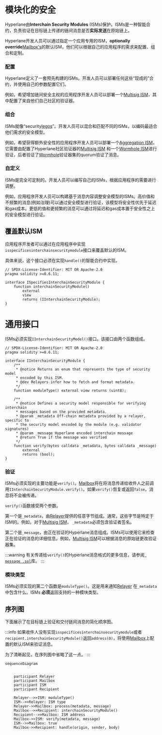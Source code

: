 # 模块化的安全

Hyperlane由**Interchain Security Modules** (ISMs)保护。ISMs是一种智能合约，负责验证在目标链上传递的链间消息是否**实际发送**在原始链上。

Hyperlane开发人员可以通过指定一个应用专用的ISM，**optionally** **override**[Mailbox's](../mailbox.mdx)的默认ISM，他们可以根据自己的应用程序的需求来配置、组合和定制。

### 配置

Hyperlane定义了一套预先构建的ISMs。开发人员可以部署任何这些“现成的”合约，并使用自己的参数配置它们。

例如，希望增加链间安全主权的应用程序开发人员可以部署一个[Multisig ISM](multisig-ISM.mdx)，其中配置了来自他们自己社区的验证器。

### 组合

ISMs就像“security[legos](https://en.wikipedia.org/wiki/Lego)”。开发人员可以混合和匹配不同的ISMs，以编码最适合他们需求的安全模型。

例如，希望获得额外安全性的应用程序开发人员可以部署一个[Aggregation ISM](aggregation-ISM.mdx)，它需要由配置了Hyperlane社区验证器的[Multisig ISM](multisig-ISM.mdx) 和一个[Wormhole ISM](wormhole-ISM.mdx)进行验证，后者验证了[Wormhole](https://wormhole.com/)验证器集的quorum验证了消息。

### 自定义

ISMs是完全可定制的。开发人员可以编写自己的ISMs，根据应用程序的需要进行调整。

例如，应用程序开发人员可以构建基于消息内容调整安全模型的ISMs。高价值和不频繁的消息(例如治理)可以通过安全模型进行验证，该模型将安全性优先于延迟和gas成本。更低的值和更频繁的消息可以通过将延迟和gas成本置于安全性之上的安全模型进行验证。

## 覆盖默认ISM

应用程序开发者可以通过在应用程序中实现`isspecificesinterchainsecuritymodule`接口来覆盖默认的ISM。

具体来说，这个接口必须在实现`handle()`的智能合约中实现。

```solidity
// SPDX-License-Identifier: MIT OR Apache-2.0
pragma solidity >=0.6.11;

interface ISpecifiesInterchainSecurityModule {
    function interchainSecurityModule()
        external
        view
        returns (IInterchainSecurityModule);
}
```

# 通用接口

ISMs必须实现`IInterchainSecurityModel()`接口。该接口由两个函数组成。

```solidity
// SPDX-License-Identifier: MIT OR Apache-2.0
pragma solidity >=0.6.11;

interface IInterchainSecurityModule {
    /**
     * @notice Returns an enum that represents the type of security model
     * encoded by this ISM.
     * @dev Relayers infer how to fetch and format metadata.
     */
    function moduleType() external view returns (uint8);

    /**
     * @notice Defines a security model responsible for verifying interchain
     * messages based on the provided metadata.
     * @param _metadata Off-chain metadata provided by a relayer, specific to
     * the security model encoded by the module (e.g. validator signatures)
     * @param _message Hyperlane encoded interchain message
     * @return True if the message was verified
     */
    function verify(bytes calldata _metadata, bytes calldata _message)
        external
        returns (bool);
}
```

### 验证

ISMs必须实现的主要功能是`verify()`。[Mailbox](../mailbox.mdx)将在将消息传递给收件人之前调用`IInterchainSecurityModule.verify()`。如果`verify()`恢复或返回`false`，消息将不会被传递。

`verify()`函数接受两个参数。

第一个是`_metadata`，由[Relayer](../agents/relayer.mdx)提供的任意字节组成。通常，这些字节是特定于ISM的。例如，对于[Multisig ISM](multisig-ISM.mdx)， `_metadata`必须包含验证者签名。

第二个是`_message`，由正在验证的Hyperlane消息组成。ISMs可以使用它来检查正在验证的消息的详细信息。例如，[Multisig ISM](multisig-ISM.mdx)可以根据消息的原始链更改验证器集。

:::warning
有关传递给`verify()`的Hyperlane消息格式的更多信息，请参阅[` message .sol`](https://github.com/hyperlane-xyz/hyperlane-monorepo/blob/main/solidity/contracts/libs/Message.sol)库。
:::

### 模块类型

ISMs必须实现的第二个函数是`moduleType()`。这是用来通知[Relayer](../agents/relayer.mdx) 在`_metadata`中包含什么。ISMs **必须**返回支持的一种模块类型。

## 序列图

下面展示了在目标链上验证和交付链间消息的简化顺序图。

:::info
如果收件人没有实现`isspecificesinterchainsecuritymodule`或者`recipient.interchainSecurityModule()`返回`address(0)`，将使用[Mailbox](../mailbox.mdx)上配置的默认ISM来验证消息。

为了清晰起见，在序列图中省略了这一点。
:::

```mermaid
sequenceDiagram


    participant Relayer
    participant Mailbox
    participant ISM
    participant Recipient

    Relayer-->>ISM: moduleType()
    ISM-->>Relayer: ISM type
    Relayer->>Mailbox: process(metadata, message)
    Mailbox-->>Recipient: interchainSecurityModule()
    Recipient-->>Mailbox: ISM address
    Mailbox->>ISM: verify(metadata, message)
    ISM-->>Mailbox: true
    Mailbox->>Recipient: handle(origin, sender, body)

```
